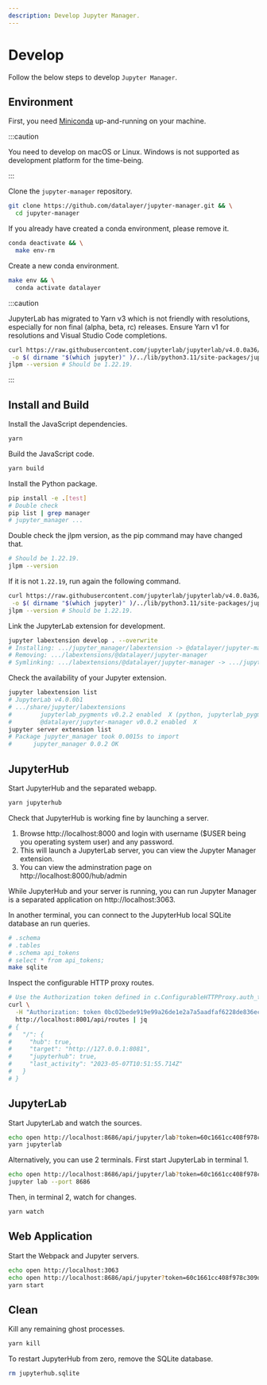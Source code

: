 ```yaml
---
description: Develop Jupyter Manager.
---
```


# Develop

Follow the below steps to develop `Jupyter Manager`.

## Environment

First, you need [Miniconda](https://docs.conda.io/en/latest/miniconda.html) up-and-running on your machine.

:::caution

You need to develop on macOS or Linux. Windows is not supported as development platform for the time-being.

:::

Clone the `jupyter-manager` repository.

```bash
git clone https://github.com/datalayer/jupyter-manager.git && \
  cd jupyter-manager
```

If you already have created a conda environment, please remove it.

```bash
conda deactivate && \
  make env-rm
```

Create a new conda environment.

```bash
make env && \
  conda activate datalayer
```

:::caution

JupyterLab has migrated to Yarn v3 which is not friendly with resolutions, especially for non final (alpha, beta, rc) releases. Ensure Yarn v1 for resolutions and Visual Studio Code completions.

```bash
curl https://raw.githubusercontent.com/jupyterlab/jupyterlab/v4.0.0a36/jupyterlab/staging/yarn.js \
 -o $( dirname "$(which jupyter)" )/../lib/python3.11/site-packages/jupyterlab/staging/yarn.js
jlpm --version # Should be 1.22.19.
```

:::

## Install and Build

Install the JavaScript dependencies.

```bash
yarn
```

Build the JavaScript code.

```bash
yarn build
```

Install the Python package.

```bash
pip install -e .[test]
# Double check
pip list | grep manager
# jupyter_manager ...
```

Double check the jlpm version, as the pip command may have changed that.

```bash
# Should be 1.22.19.
jlpm --version
```

If it is not `1.22.19`, run again the following command.

```bash
curl https://raw.githubusercontent.com/jupyterlab/jupyterlab/v4.0.0a36/jupyterlab/staging/yarn.js \
 -o $( dirname "$(which jupyter)" )/../lib/python3.11/site-packages/jupyterlab/staging/yarn.js
jlpm --version # Should be 1.22.19.
```

Link the JupyterLab extension for development.

```bash
jupyter labextension develop . --overwrite
# Installing: .../jupyter_manager/labextension -> @datalayer/jupyter-manager
# Removing: .../labextensions/@datalayer/jupyter-manager
# Symlinking: .../labextensions/@datalayer/jupyter-manager -> .../jupyter_manager/labextension
```

Check the availability of your Jupyter extension.

```bash
jupyter labextension list
# JupyterLab v4.0.0b1
# .../share/jupyter/labextensions
#        jupyterlab_pygments v0.2.2 enabled  X (python, jupyterlab_pygments)
#        @datalayer/jupyter-manager v0.0.2 enabled  X
jupyter server extension list
# Package jupyter_manager took 0.0015s to import
#      jupyter_manager 0.0.2 OK
```

## JupyterHub

Start JupyterHub and the separated webapp.

```bash
yarn jupyterhub
```

Check that JupyterHub is working fine by launching a server.

1. Browse http://localhost:8000 and login with username ($USER being you operating system user) and any password.
2. This will launch a JupyterLab server, you can view the Jupyter Manager extension.
3. You can view the adminstration page on http://localhost:8000/hub/admin

While JupyterHub and your server is running, you can run Jupyter Manager is a separated application on http://localhost:3063.

In another terminal, you can connect to the JupyterHub local SQLite database an run queries.

```bash
# .schema
# .tables
# .schema api_tokens
# select * from api_tokens;
make sqlite
```

Inspect the configurable HTTP proxy routes.

```bash
# Use the Authorization token defined in c.ConfigurableHTTPProxy.auth_token = '0bc02bede919e99a26de1e2a7a5aadfaf6228de836ec39a05a6c6942831d8fe5'
curl \
  -H "Authorization: token 0bc02bede919e99a26de1e2a7a5aadfaf6228de836ec39a05a6c6942831d8fe5" \
  http://localhost:8001/api/routes | jq
# {
#   "/": {
#     "hub": true,
#     "target": "http://127.0.0.1:8081",
#     "jupyterhub": true,
#     "last_activity": "2023-05-07T10:51:55.714Z"
#   }
# }
```

## JupyterLab

Start JupyterLab and watch the sources.

```bash
echo open http://localhost:8686/api/jupyter/lab?token=60c1661cc408f978c309d04157af55c9588ff9557c9380e4fb50785750703da6
yarn jupyterlab
```

Alternatively, you can use 2 terminals. First start JupyterLab in terminal 1.

```bash
echo open http://localhost:8686/api/jupyter/lab?token=60c1661cc408f978c309d04157af55c9588ff9557c9380e4fb50785750703da6
jupyter lab --port 8686
```

Then, in terminal 2, watch for changes.

```bash
yarn watch
```

## Web Application

Start the Webpack and Jupyter servers.

```bash
echo open http://localhost:3063
echo open http://localhost:8686/api/jupyter?token=60c1661cc408f978c309d04157af55c9588ff9557c9380e4fb50785750703da6
yarn start
```

## Clean

Kill any remaining ghost processes.

```bash
yarn kill
```

To restart JupyterHub from zero, remove the SQLite database.

```bash
rm jupyterhub.sqlite
```
